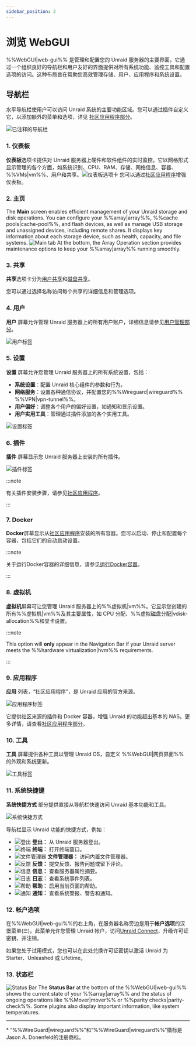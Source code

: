 ```yaml
---
sidebar_position: 2
---
```


# 浏览 WebGUI

%%WebGUI|web-gui%% 是管理和配置您的 Unraid 服务器的主要界面。它通过一个组织良好的导航栏和用户友好的界面提供对所有系统功能、监控工具和配置选项的访问。这种布局旨在帮助您高效管理存储、用户、应用程序和系统设置。

## 导航栏

水平导航栏使用户可以访问 Unraid 系统的主要功能区域。您可以通过插件自定义它，以添加额外的菜单和选项，详见 [社区应用程序部分](../../using-unraid-to/run-docker-containers/community-applications.mdx)。

![已注释的导航栏](/img/navbar3.png)

### 1. 仪表板

**仪表板**选项卡提供对 Unraid 服务器上硬件和软件组件的实时监控。它以网格形式显示管理的各个方面，如系统识别、CPU、RAM、存储、网络信息、容器、%%VMs|vm%%、用户和共享。![仪表板选项卡](/img/dashboard.png)
您可以通过[社区应用程序](../../using-unraid-to/run-docker-containers/community-applications.mdx)增强仪表板。

### 2. 主页

The **Main** screen enables efficient management of your Unraid storage and disk operations. You can configure your %%array|array%%, %%cache pools|cache-pool%%, and flash devices, as well as manage USB storage and unassigned devices, including remote shares. It displays key information about each storage device, such as health, capacity, and file systems.
![Main tab](/img/maintab.png)
At the bottom, the Array Operation section provides maintenance options to keep your %%array|array%% running smoothly.

### 3. 共享

**共享**选项卡分为[用户共享](../../using-unraid-to/manage-storage/shares.mdx#user-shares)和[磁盘共享](../../using-unraid-to/manage-storage/shares.mdx#disk-shares)。

您可以通过选择名称访问每个共享的详细信息和管理选项。

### 4. 用户

**用户** 屏幕允许管理 Unraid 服务器上的所有用户账户，详细信息请参见[用户管理部分](../../system-administration/secure-your-server/user-management.mdx)。

![用户标签](/img/userstab.png)

### 5. 设置

**设置** 屏幕允许您管理 Unraid 服务器上的所有系统设置，包括：

- **系统设置**：配置 Unraid 核心组件的参数和行为。
- **网络服务**：设置各种通信协议，并配置您的%%Wireguard|wireguard%% %%VPN|vpn-tunnel%%。
- **用户偏好**：调整各个用户的偏好设置，如通知和显示设置。
- **用户实用工具**：管理通过插件添加的各个实用工具。

![设置标签](/img/settingstab.png)

### 6. 插件

**插件** 屏幕显示您 Unraid 服务器上安装的所有插件。

![插件标签](/img/pluginstab.png)

:::note

有关插件安装步骤，请参见[社区应用程序](../../using-unraid-to/run-docker-containers/community-applications.mdx)。

:::

### 7. Docker

**Docker**屏幕显示从[社区应用程序](../../using-unraid-to/run-docker-containers/community-applications.mdx)安装的所有容器。您可以启动、停止和配置每个容器，包括它们的自动启动设置。

:::note

关于运行Docker容器的详细信息，请参见[运行Docker容器](../../using-unraid-to/run-docker-containers/overview.mdx)。

:::

### 8. 虚拟机

**虚拟机**屏幕可让您管理 Unraid 服务器上的%%虚拟机|vm%%。它显示您创建的所有%%虚拟机|vm%%及其主要属性，如 CPU 分配、%%虚拟磁盘分配|vdisk-allocation%%和显卡设置。

:::note

This option will **only** appear in the Navigation Bar if your Unraid server meets the %%hardware virtualization|hvm%% requirements.

:::

### 9. 应用程序

**应用** 列表，“社区应用程序”，是 Unraid 应用的官方来源。

![应用程序标签](/img/appstab.png)

它提供社区来源的插件和 Docker 容器，增强 Unraid 的功能超出基本的 NAS。更多详情，请查看[社区应用程序部分](../../using-unraid-to/run-docker-containers/community-applications.mdx)。

### 10. 工具

**工具** 屏幕提供各种工具以管理 Unraid OS，自定义 %%WebGUI|网页界面%% 的外观和系统更新。

![工具标签](/img/toolstab.png)

### 11. 系统快捷键

**系统快捷方式** 部分提供直接从导航栏快速访问 Unraid 基本功能和工具。

![系统快捷方式](/img/systemshortcuts.png)

导航栏显示 Unraid 功能的快捷方式，例如：

- ![登出](/img/logout.png) **登出：** 从 Unraid 服务器登出。
- ![终端](/img/terminal.png) **终端：** 打开终端窗口。
- ![文件管理器](/img/filemanager.png) **文件管理器：** 访问内置文件管理器。
- ![反馈](/img/feedback.png) **反馈：** 提交反馈、报告问题或留下评论。
- ![信息](/img/infoicon.png) **信息：** 查看服务器属性摘要。
- ![日志](/img/logicon.png) **日志：** 查看系统事件列表。
- ![帮助](/img/helpicon.png) **帮助：** 启用当前页面的帮助。
- ![通知](/img/notificationicon.png) **通知：** 查看系统警报、警告和通知。

### 12. 帐户选项

在%%WebGUI|web-gui%%的右上角，在服务器名称旁边是用于**帐户选项**的汉堡菜单(☰)。此菜单允许您管理 Unraid 帐户，访问[Unraid Connect](../../../unraid-connect/overview-and-setup.mdx)，升级许可证密钥，并注销。

如果您处于试用模式，您也可以在此处兑换许可证密钥以激活 Unraid 为 Starter、Unleashed 或 Lifetime。

### 13. 状态栏

![Status Bar](/img/status-bar2.png)
The **Status Bar** at the bottom of the %%WebGUI|web-gui%% shows the current state of your %%array|array%% and the status of ongoing operations like %%Mover|mover%% or %%parity checks|parity-check%%. Some plugins also display important information, like system temperatures.

---

\* “%%WireGuard|wireguard%%”和“%%WireGuard|wireguard%%”徽标是Jason A. Donenfeld的注册商标。
